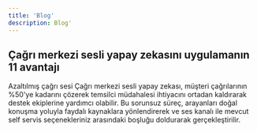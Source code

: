 ```yaml
---
title: 'Blog'
description: Blog'
---
```


## Çağrı merkezi sesli yapay zekasını uygulamanın 11 avantajı

Azaltılmış çağrı sesi
Çağrı merkezi sesli yapay zekası, müşteri çağrılarının %50'ye kadarını çözerek temsilci müdahalesi ihtiyacını ortadan kaldırarak destek ekiplerine yardımcı olabilir. Bu sorunsuz süreç, arayanları doğal konuşma yoluyla faydalı kaynaklara yönlendirerek ve ses kanalı ile mevcut self servis seçenekleriniz arasındaki boşluğu doldurarak gerçekleştirilir.

